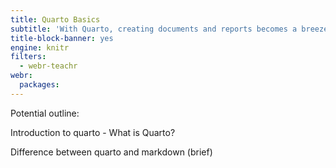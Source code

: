 ```yaml
---
title: Quarto Basics
subtitle: 'With Quarto, creating documents and reports becomes a breeze. In this chapter, you will learn how to set up Quarto, explore its key features, and start creating your own quarto documents with ease.'
title-block-banner: yes
engine: knitr
filters:
  - webr-teachr
webr:
  packages: 
---
```



Potential outline:

Introduction to quarto
- What is Quarto?

Difference between quarto and markdown (brief)

